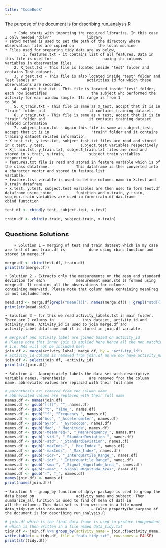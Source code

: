 ```yaml
---
title: "CodeBook"
---
```


The purpose of the document is for describing run_analysis.R

        • Code starts with importing the required libraries. In this case I only needed "dplyr"                library
	• setwd method is used to set the path of the directory where observation files are copied on           the local machine
	• Files used for preparing tidy data are as below,
	        1. features.txt - it contains list of all features. Data in this file is used for                       naming the columns variables in observation files
		2. X_test.txt - This file is located inside "test" folder and contains Test dataset.
		3. y_test.txt - This file is also located inside "test" folder and Test labels or                       activities id for which these observations are recorded.
		4. subject_test.txt - This file is located inside "test" folder, each row identifies                    the subject who performed the activity for each window sample. Its range is from 1                    to 30
		5. X_train.txt - This file is same as X_test, accept that it is in "train" folder and                    it contains training dataset.
		6. y_train.txt - This file is same as y_test, accept that it is in "train" folder and                    it contains training dataset related information
		7. subject_train.txt - Again this file is same as subject_test, accept that it is in                   "train" folder and it contains training dataset related information
	• X_test.txt, y_test.txt, subject_test.txt files are read and stored in x.test, y.test,                subject.test variables respectively
	• X_train.txt, y_train.txt, subject_train.txt files are read and stored in x.train, y.train,           subject.train variables respectively
	• features.txt file is read and stored in feature variable which is of the class dataframe.            This dataframe is then converted into a character vector and stored in feature.list                  variable.
	• feature.list variable is used to define columns name in X.test and X.train dataframe
	• x.test, y.test, subject.test variables are then used to form test.df dataframe using cbind           funtction and x.train, y.train, subject.train variables are used to form train.df dataframe           cbind funtction

```r
test.df <- cbind(y.test, subject.test, x.test)
```
```r
train.df <- cbind(y.train, subject.train, x.train)
```
## Questions Solutions

        • Solution 1 – merging of test and train dataset which in my case are test.df and train.df is           done using rbind function and stored in merge.df
```r
merge.df <- rbind(test.df, train.df) 
print(str(merge.df))
```

	• Solution 2 - Extracts only the measurements on the mean and standard deviation for each              measurement mean.std is formed using merge.df. It contains all the observations for columns           containing mean/std. Please note that column name containing meanFreq is not included here.
```r
mead.std <- merge.df[grepl("mean[()]", names(merge.df)) | grepl("std[()]", names(merge.df))]
print(str(mead.std))
```

	• Solution 3 – for this we read activity_labels.txt in main folder. There are 2 columns in             this dataset, activity_id and activity_name. Activity_id is used to join merge.df and                activity.label dataframe and it is stored in join.df variable.
```r
# merge.df and activity.label are joined based on activity_id
# Please note that inner join is applied here hence all the non matching values 
# i.e. NAs will not be included here
join.df <- merge(activity.label, merge.df, by = "activity_id")
# activity_id column is removed from join.df as we now have activity_name information
join.df <- select(join.df, -activity_id)
print(str(join.df))
```
	
	• Solution 4 - Appropriately labels the data set with descriptive variable names. Parenthesis           are removed from the column name, abbreviated values are replaced with their full name
```r
# parenthesis are removed from the column name
# abbreviated values are replaced with their full name
names.df <- names(join.df)
names.df <- gsub("[()]", "", names.df)
names.df <- gsub("^t", "Time_", names.df)
names.df <- gsub("^f", "Frequency_", names.df)
names.df <- gsub("Acc", "_Accelerometer", names.df)
names.df <- gsub("Gyro", "_Gyroscope", names.df)
names.df <- gsub("Mag", "_Magnitude", names.df)
names.df <- gsub("-MeanFreq-", "_MeanFrequency_", names.df)
names.df <- gsub("-std-", "_StandardDeviation_", names.df)
names.df <- gsub("-std", "_StandardDeviation", names.df)
names.df <- gsub("-maxInds-", "_Max_Index_", names.df)
names.df <- gsub("-maxInds", "_Max_Index", names.df)
names.df <- gsub("-iqr-", "_Interquartile_Range_", names.df)
names.df <- gsub("-iqr", "_Interquartile_Range", names.df)
names.df <- gsub("-sma-", "_Signal_Magnitude_Area_", names.df)
names.df <- gsub("-sma", "_Signal_Magnitude_Area", names.df)
names.df <- gsub("-", "_", names.df)
names(join.df) <- names.df
print(names(join.df))
```
	
	• Solution 5 – group_by function of dplyr package is used to group the data based on                   activity_name and subject. Then summarize_all function is used to find of mean of data in            all the columns. This data set is then written in a file named data_tidy.txt with row.names           = False propertyThe purpose of the document is for describing run_analysis.R
```r
# join.df which is the final data frame is used to produce independent tidy data frame
# which is then written in a file named data_tidy.txt
tidy.df <- join.df %>% group_by(activity_name = join.df$activity_name, subject = join.df$subject) %>% summarise_all(funs(mean))
write.table(x = tidy.df, file = "data_tidy.txt", row.names = FALSE)
print(str(tidy.df))
```
